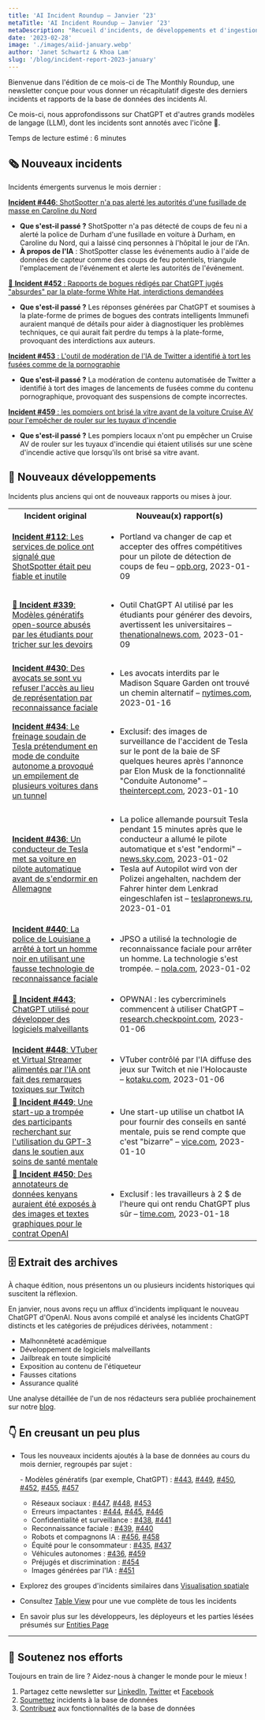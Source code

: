```yaml
---
title: 'AI Incident Roundup – Janvier ‘23'
metaTitle: 'AI Incident Roundup – Janvier ‘23'
metaDescription: "Recueil d'incidents, de développements et d'ingestion d'IA en janvier 2023, fournissant un récapitulatif digeste des derniers incidents et rapports de l'AIID."
date: '2023-02-28'
image: './images/aiid-january.webp'
author: 'Janet Schwartz & Khoa Lam'
slug: '/blog/incident-report-2023-january'
---
```


Bienvenue dans l'édition de ce mois-ci de The Monthly Roundup, une newsletter conçue pour vous donner un récapitulatif digeste des derniers incidents et rapports de la base de données des incidents AI.

Ce mois-ci, nous approfondissons sur ChatGPT et d'autres grands modèles de langage (LLM), dont les incidents sont annotés avec l'icône 💬.

Temps de lecture estimé : 6 minutes

## 🗞️ Nouveaux incidents

Incidents émergents survenus le mois dernier :

[**Incident #446**: ShotSpotter n'a pas alerté les autorités d'une fusillade de masse en Caroline du Nord](/cite/446)

- **Que s'est-il passé ?** ShotSpotter n'a pas détecté de coups de feu ni a alerté la police de Durham d'une fusillade en voiture à Durham, en Caroline du Nord, qui a laissé cinq personnes à l'hôpital le jour de l'An.
- **À propos de l'IA** : ShotSpotter classe les événements audio à l'aide de données de capteur comme des coups de feu potentiels, triangule l'emplacement de l'événement et alerte les autorités de l'événement.

[💬 **Incident #452** : Rapports de bogues rédigés par ChatGPT jugés "absurdes" par la plate-forme White Hat, interdictions demandées](/cite/452)

- **Que s'est-il passé ?** Les réponses générées par ChatGPT et soumises à la plate-forme de primes de bogues des contrats intelligents Immunefi auraient manqué de détails pour aider à diagnostiquer les problèmes techniques, ce qui aurait fait perdre du temps à la plate-forme, provoquant des interdictions aux auteurs.

[**Incident #453** : L'outil de modération de l'IA de Twitter a identifié à tort les fusées comme de la pornographie](/cite/453)

- **Que s'est-il passé ?** La modération de contenu automatisée de Twitter a identifié à tort des images de lancements de fusées comme du contenu pornographique, provoquant des suspensions de compte incorrectes.

[**Incident #459** : les pompiers ont brisé la vitre avant de la voiture Cruise AV pour l'empêcher de rouler sur les tuyaux d'incendie](/cite/459)

- **Que s'est-il passé ?** Les pompiers locaux n'ont pu empêcher un Cruise AV de rouler sur les tuyaux d'incendie qui étaient utilisés sur une scène d'incendie active que lorsqu'ils ont brisé sa vitre avant.

## 📎 Nouveaux développements

Incidents plus anciens qui ont de nouveaux rapports ou mises à jour.

<table>
 <tr>
  <th align="center">Incident original</th>
  <th align="center">Nouveau(x) rapport(s)</th>
 </tr>
 <tr>
  <td className="align-top border-1 border-gray-200 px-4 py-2">
    <a href="/cite/112"><strong>Incident #112</strong>: Les services de police ont signalé que ShotSpotter était peu fiable et inutile</a>
  </td>
  <td className="align-top border-1 border-gray-200 px-4 py-2">
    <ul>
      <li>Portland va changer de cap et accepter des offres compétitives pour un pilote de détection de coups de feu – <a href="https://www.opb.org/article/2023/01/09/portland-oregon-gun-violence-shooting-detection-vendor-techonology-shotspotter/">opb.org</a>, 2023-01-09</li>
    </ul>
  </td>
 </tr>
 <tr>
  <td className="align-top border-1 border-gray-200 px-4 py-2">
    <a href="/cite/339"><strong>💬 Incident #339</strong>: Modèles génératifs open-source abusés par les étudiants pour tricher sur les devoirs</a>
  </td>
  <td className="align-top border-1 border-gray-200 px-4 py-2">
    <ul>
    <li>Outil ChatGPT AI utilisé par les étudiants pour générer des devoirs, avertissent les universitaires – <a href="https://www.thenationalnews.com/uae/2023/01/09/chatgpt-ai-tool-used-by-students-to-generate-assignments-academics-warn/">thenationalnews.com</a>, 2023-01-09</li>
    </ul>
  </td>
 </tr>
 <tr>
  <td className="align-top border-1 border-gray-200 px-4 py-2">
    <a href="/cite/430"><strong>Incident #430</strong>: Des avocats se sont vu refuser l'accès au lieu de représentation par reconnaissance faciale</a>
  </td>
  <td className="align-top border-1 border-gray-200 px-4 py-2">
    <ul>
    <li>Les avocats interdits par le Madison Square Garden ont trouvé un chemin alternatif – <a href="https://www.nytimes.com/2023/01/16/technology/madison-square-garden-ban-lawyers.html">nytimes.com</a>, 2023-01-16</li>
    </ul>
  </td>
 </tr>
 <tr>
  <td className="align-top border-1 border-gray-200 px-4 py-2"> 
   <a href="/cite/434"><strong>Incident #434</strong>: Le freinage soudain de Tesla prétendument en mode de conduite autonome a provoqué un empilement de plusieurs voitures dans un tunnel</a>
  </td>
  <td className="align-top border-1 border-gray-200 px-4 py-2">
    <ul>
    <li>Exclusif: des images de surveillance de l'accident de Tesla sur le pont de la baie de SF quelques heures après l'annonce par Elon Musk de la fonctionnalité "Conduite Autonome" – <a href="https://theintercept.com/2023/01/10/tesla-crash-footage-autopilot/">theintercept.com</a>, 2023-01-10</li>
    </ul>
  </td>
 </tr>
 <tr>
  <td className="align-top border-1 border-gray-200 px-4 py-2">
    <a href="/cite/436"><strong>Incident #436</strong>: Un conducteur de Tesla met sa voiture en pilote automatique avant de s'endormir en Allemagne</a>
  </td>
  <td className="align-top border-1 border-gray-200 px-4 py-2">
    <ul>
    <li>La police allemande poursuit Tesla pendant 15 minutes après que le conducteur a allumé le pilote automatique et s'est "endormi" – <a href="https://news.sky.com/story/police-in-germany-chase-tesla-for-15-minutes-after-driver-turns-on-autopilot-and-goes-to-sleep-12778306">news.sky.com</a>, 2023-01-02</li>
    <li>Tesla auf Autopilot wird von der Polizei angehalten, nachdem der Fahrer hinter dem Lenkrad eingeschlafen ist – <a href="https://teslapronews.ru/de/tesla-auf-autopilot-wird-von-der-polizei-angehalten-nachdem-der-fahrer-hinter-dem-lenkrad-eingeschlafen-ist/">teslapronews.ru</a>, 2023-01-01</li>
    </ul>
  </td>
 </tr>
 <tr>
  <td className="align-top border-1 border-gray-200 px-4 py-2">
    <a href="/cite/440"><strong>Incident #440</strong>: La police de Louisiane a arrêté à tort un homme noir en utilisant une fausse technologie de reconnaissance faciale</a>
  </td>
  <td className="align-top border-1 border-gray-200 px-4 py-2">
    <ul>
    <li>JPSO a utilisé la technologie de reconnaissance faciale pour arrêter un homme. La technologie s'est trompée. – <a href="https://www.nola.com/news/crime_police/jpso-used-facial-recognition-to-arrest-a-man-it-was-wrong/article_0818361a-8886-11ed-8119-93b98ecccc8d.html">nola.com</a>, 2023-01-02</li>
    </ul>
  </td>
 </tr>
 <tr>
  <td className="align-top border-1 border-gray-200 px-4 py-2">
    <a href="/cite/443"><strong>💬 Incident #443</strong>: ChatGPT utilisé pour développer des logiciels malveillants</a>
  </td>
  <td className="align-top border-1 border-gray-200 px-4 py-2">
    <ul>
    <li>OPWNAI : les cybercriminels commencent à utiliser ChatGPT – <a href="https://research.checkpoint.com/2023/opwnai-cybercriminals-starting-to-use-chatgpt/">research.checkpoint.com</a>, 2023-01-06</li>
    </ul>
  </td>
 </tr>
 <tr>
  <td className="align-top border-1 border-gray-200 px-4 py-2">
    <a href="/cite/448"><strong>Incident #448</strong>: VTuber et Virtual Streamer alimentés par l'IA ont fait des remarques toxiques sur Twitch</a>
  </td>
  <td className="align-top border-1 border-gray-200 px-4 py-2">
    <ul>
    <li>VTuber contrôlé par l'IA diffuse des jeux sur Twitch et nie l'Holocauste – <a href="https://kotaku.com/vtuber-twitch-holocaust-denial-minecraft-ai-chatgpt-1849960527">kotaku.com</a>, 2023-01-06</li>
    </ul>
  </td>
 </tr>
 <tr>
  <td className="align-top border-1 border-gray-200 px-4 py-2">
    <a href="/cite/449"><strong>💬 Incident #449</strong>: Une start-up a trompée des participants recherchant sur l'utilisation du GPT-3 dans le soutien aux soins de santé mentale</a>
  </td>
  <td className="align-top border-1 border-gray-200 px-4 py-2">
    <ul>
    <li>Une start-up utilise un chatbot IA pour fournir des conseils en santé mentale, puis se rend compte que c'est "bizarre" – <a href="https://www.vice.com/en/article/4ax9yw/startup-uses-ai-chatbot-to-provide-mental-health-counseling-and-then-realizes-it-feels-weird">vice.com</a>, 2023-01-10</li>
    </ul>
  </td>
 </tr>
 <tr>
  <td className="align-top border-1 border-gray-200 px-4 py-2">
    <a href="/cite/450"><strong>💬 Incident #450</strong>: Des annotateurs de données kenyans auraient été exposés à des images et textes graphiques pour le contrat OpenAI</a>
  </td>
  <td className="align-top border-1 border-gray-200 px-4 py-2">
    <ul>
    <li>Exclusif : les travailleurs à 2 $ de l'heure qui ont rendu ChatGPT plus sûr – <a href="https://time.com/6247678/openai-chatgpt-kenya-workers/">time.com</a>, 2023-01-18</li>
    </ul>
  </td>
 </tr>
</table>

## 🗄 Extrait des archives

À chaque édition, nous présentons un ou plusieurs incidents historiques qui suscitent la réflexion.

En janvier, nous avons reçu un afflux d'incidents impliquant le nouveau ChatGPT d'OpenAI. Nous avons compilé et analysé les incidents ChatGPT distincts et les catégories de préjudices dérivées, notamment :

- Malhonnêteté académique
- Développement de logiciels malveillants
- Jailbreak en toute simplicité
- Exposition au contenu de l'étiqueteur
- Fausses citations
- Assurance qualité

Une analyse détaillée de l'un de nos rédacteurs sera publiée prochainement sur notre [blog](/blog/).

## 👇 En creusant un peu plus

- Tous les nouveaux incidents ajoutés à la base de données au cours du mois dernier, regroupés par sujet :

   - Modèles génératifs (par exemple, ChatGPT) : [#443](/cite/443), [#449](/cite/449), [#450](/cite/450), [#452](/cite/452 ), [#455](/cite/455), [#457](/cite/457)
   - Réseaux sociaux : [#447](/cite/447), [#448](/cite/448), [#453](/cite/453)
   - Erreurs impactantes : [#444](/cite/444), [#445](/cite/445), [#446](/cite/446)
   - Confidentialité et surveillance : [#438](/cite/438), [#441](/cite/441)
   - Reconnaissance faciale : [#439](/cite/439), [#440](/cite/440)
   - Robots et compagnons IA : [#456](/cite/456), [#458](/cite/458)
   - Équité pour le consommateur : [#435](/cite/435), [#437](/cite/437)
   - Véhicules autonomes : [#436](/cite/436), [#459](/cite/459)
   - Préjugés et discrimination : [#454](/cite/454)
   - Images générées par l'IA : [#451](/cite/451)

- Explorez des groupes d'incidents similaires dans [Visualisation spatiale](/summaries/spatial)
- Consultez [Table View](/apps/incidents) pour une vue complète de tous les incidents
- En savoir plus sur les développeurs, les déployeurs et les parties lésées présumés sur [Entities Page](/entities)

* * *

## 🦾 Soutenez nos efforts

Toujours en train de lire ? Aidez-nous à changer le monde pour le mieux !

1. Partagez cette newsletter sur [LinkedIn](https://www.linkedin.com/company/responsible-ai-collaborative), [Twitter](https://twitter.com/IncidentsDB) et [Facebook](https://www.facebook.com/IncidentsDB)
2. [Soumettez](https://incidentdatabase.ai/apps/submit) incidents à la base de données
3. [Contribuez](https://github.com/responsible-ai-collaborative/aiid) aux fonctionnalités de la base de données

